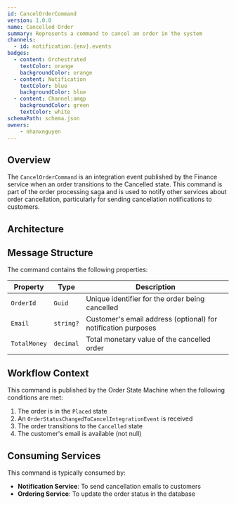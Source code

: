 ```yaml
---
id: CancelOrderCommand
version: 1.0.0
name: Cancelled Order
summary: Represents a command to cancel an order in the system
channels:
  - id: notification.{env}.events
badges:
  - content: Orchestrated
    textColor: orange
    backgroundColor: orange
  - content: Notification
    textColor: blue
    backgroundColor: blue
  - content: Channel:amqp
    backgroundColor: green
    textColor: white
schemaPath: schema.json
owners:
    - nhanxnguyen
---
```


## Overview

The `CancelOrderCommand` is an integration event published by the Finance service when an order transitions to the Cancelled state. This command is part of the order processing saga and is used to notify other services about order cancellation, particularly for sending cancellation notifications to customers.

## Architecture

<NodeGraph />

## Message Structure

The command contains the following properties:

| Property | Type | Description |
|----------|------|-------------|
| `OrderId` | `Guid` | Unique identifier for the order being cancelled |
| `Email` | `string?` | Customer's email address (optional) for notification purposes |
| `TotalMoney` | `decimal` | Total monetary value of the cancelled order |

## Workflow Context

This command is published by the Order State Machine when the following conditions are met:

1. The order is in the `Placed` state
2. An `OrderStatusChangedToCancelIntegrationEvent` is received
3. The order transitions to the `Cancelled` state
4. The customer's email is available (not null)

## Consuming Services

This command is typically consumed by:

- **Notification Service**: To send cancellation emails to customers
- **Ordering Service**: To update the order status in the database
